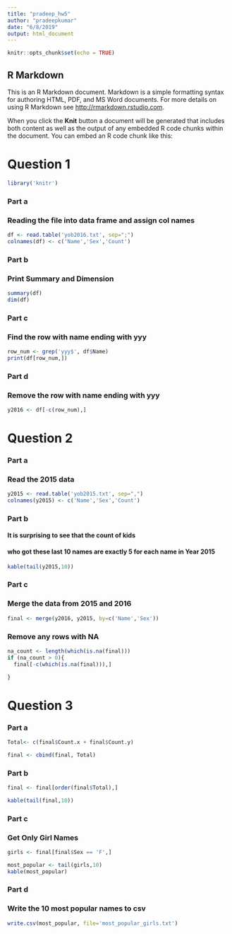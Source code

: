 ```yaml
---
title: "pradeep_hw5"
author: "pradeepkumar"
date: "6/8/2019"
output: html_document
---
```


```r
knitr::opts_chunk$set(echo = TRUE)
```

## R Markdown

This is an R Markdown document. Markdown is a simple formatting syntax for authoring HTML, PDF, and MS Word documents. For more details on using R Markdown see <http://rmarkdown.rstudio.com>.

When you click the **Knit** button a document will be generated that includes both content as well as the output of any embedded R code chunks within the document. You can embed an R code chunk like this:

# Question 1
```r

library('knitr')

```
### Part a
### Reading the file into data frame and assign col names
```r
df <- read.table('yob2016.txt', sep=";")
colnames(df) <- c('Name','Sex','Count')
```
### Part b
### Print Summary and Dimension 
```r
summary(df)
dim(df)
```
### Part c
### Find the row with name ending with yyy
```r
row_num <- grep('yyy$', df$Name)
print(df[row_num,])
```
### Part d
### Remove the row with name ending with yyy
```r
y2016 <- df[-c(row_num),]
```

# Question 2
### Part a
### Read the 2015 data
```r
y2015 <- read.table('yob2015.txt', sep=",")
colnames(y2015) <- c('Name','Sex','Count')
```

### Part b
#### It is surprising to see that the count of kids 
#### who got these last 10 names are exactly 5 for each name in Year 2015

```r
kable(tail(y2015,10))
```

### Part c
### Merge the data from 2015 and 2016
```r
final <- merge(y2016, y2015, by=c('Name','Sex'))

```

### Remove any rows with NA
```r
na_count <- length(which(is.na(final)))
if (na_count > 0){
  final[-c(which(is.na(final))),]

}
```

# Question 3
### Part a
```r
Total<- c(final$Count.x + final$Count.y)

final <- cbind(final, Total)
```

### Part b
```r
final <- final[order(final$Total),]

kable(tail(final,10))
```

### Part c
### Get Only Girl Names
```r
girls <- final[final$Sex == 'F',]

most_popular <- tail(girls,10)
kable(most_popular)
```

### Part d
### Write the 10 most popular names to csv
```r
write.csv(most_popular, file='most_popular_girls.txt')

```





